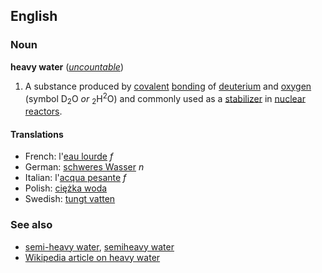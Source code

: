 ==English==
===Noun===
'''heavy water''' (''[[uncountable]]'')

#A substance produced by [[covalent]] [[bonding]] of [[deuterium]] and [[oxygen]] (symbol D<sub>2</sub>O ''or'' <sub>2</sub>H<sup>2</sup>O) and commonly used as a [[stabilizer]] in [[nuclear reactor]]s.

====Translations====
*French: l'[[eau lourde]] ''f''
*German: [[schweres Wasser]] ''n''
*Italian: l'[[acqua pesante]] ''f''
*Polish: [[ciężka woda]]
*Swedish: [[tungt vatten]]

===See also===
*[[semi-heavy water]], [[semiheavy water]]
*[[w:Heavy_water|Wikipedia article on heavy water]]